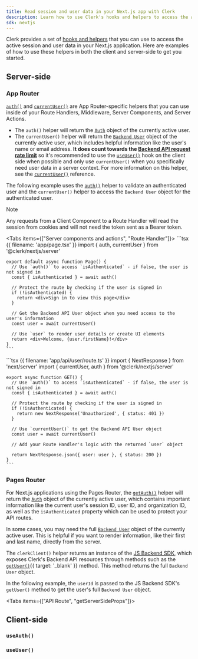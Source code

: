 ```yaml
---
title: Read session and user data in your Next.js app with Clerk
description: Learn how to use Clerk's hooks and helpers to access the active session and user data in your Next.js application.
sdk: nextjs
---
```


Clerk provides a set of [hooks and helpers](/docs/references/nextjs/overview#client-side-helpers) that you can use to access the active session and user data in your Next.js application. Here are examples of how to use these helpers in both the client and server-side to get you started.

## Server-side

### App Router

[`auth()`](/docs/references/nextjs/app-router/auth) and [`currentUser()`](/docs/references/nextjs/app-router/current-user) are App Router-specific helpers that you can use inside of your Route Handlers, Middleware, Server Components, and Server Actions.

- The `auth()` helper will return the [`Auth`](/docs/references/backend/types/auth-object) object of the currently active user.
- The `currentUser()` helper will return the [`Backend User`](/docs/references/backend/types/backend-user) object of the currently active user, which includes helpful information like the user's name or email address. **It does count towards the [Backend API request rate limit](/docs/guides/how-clerk-works/system-limits)** so it's recommended to use the [`useUser()`](/docs/references/hooks/use-user) hook on the client side when possible and only use `currentUser()` when you specifically need user data in a server context. For more information on this helper, see the [`currentUser()`](/docs/references/nextjs/app-router/current-user) reference.

The following example uses the [`auth()`](/docs/references/nextjs/app-router/auth) helper to validate an authenticated user and the `currentUser()` helper to access the `Backend User` object for the authenticated user.

> [!NOTE]
> Any requests from a Client Component to a Route Handler will read the session from cookies and will not need the token sent as a Bearer token.

<Tabs items={["Server components and actions", "Route Handler"]}>
  <Tab>
    ```tsx {{ filename: 'app/page.tsx' }}
    import { auth, currentUser } from '@clerk/nextjs/server'

    export default async function Page() {
      // Use `auth()` to access `isAuthenticated` - if false, the user is not signed in
      const { isAuthenticated } = await auth()

      // Protect the route by checking if the user is signed in
      if (!isAuthenticated) {
        return <div>Sign in to view this page</div>
      }

      // Get the Backend API User object when you need access to the user's information
      const user = await currentUser()

      // Use `user` to render user details or create UI elements
      return <div>Welcome, {user.firstName}!</div>
    }
    ```
  </Tab>

  <Tab>
    ```tsx {{ filename: 'app/api/user/route.ts' }}
    import { NextResponse } from 'next/server'
    import { currentUser, auth } from '@clerk/nextjs/server'

    export async function GET() {
      // Use `auth()` to access `isAuthenticated` - if false, the user is not signed in
      const { isAuthenticated } = await auth()

      // Protect the route by checking if the user is signed in
      if (!isAuthenticated) {
        return new NextResponse('Unauthorized', { status: 401 })
      }

      // Use `currentUser()` to get the Backend API User object
      const user = await currentUser()

      // Add your Route Handler's logic with the returned `user` object

      return NextResponse.json({ user: user }, { status: 200 })
    }
    ```
  </Tab>
</Tabs>

### Pages Router

For Next.js applications using the Pages Router, the [`getAuth()`](/docs/references/nextjs/pages-router/get-auth) helper will return the [`Auth`](/docs/references/backend/types/auth-object) object of the currently active user, which contains important information like the current user's session ID, user ID, and organization ID, as well as the `isAuthenticated` property which can be used to protect your API routes.

In some cases, you may need the full [`Backend User`](/docs/references/backend/types/backend-user) object of the currently active user. This is helpful if you want to render information, like their first and last name, directly from the server.

The `clerkClient()` helper returns an instance of the [JS Backend SDK](/docs/js-backend/getting-started/quickstart), which exposes Clerk's Backend API resources through methods such as the [`getUser()`](/docs/references/backend/user/get-user){{ target: '_blank' }} method. This method returns the full `Backend User` object.

In the following example, the `userId` is passed to the JS Backend SDK's `getUser()` method to get the user's full `Backend User` object.

<Tabs items={["API Route", "getServerSideProps"]}>
  <Tab>
    <Include src="_partials/nextjs/get-auth" />
  </Tab>

  <Tab>
    <Include src="_partials/nextjs/build-clerk-props" />
  </Tab>
</Tabs>

## Client-side

### `useAuth()`

<Include src="_partials/hooks/use-auth" />

### `useUser()`

<Include src="_partials/hooks/use-user" />
